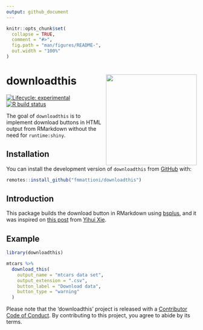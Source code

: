 ```yaml
---
output: github_document
---
```


<!-- README.md is generated from README.Rmd. Please edit that file -->

```r
knitr::opts_chunk$set(
  collapse = TRUE,
  comment = "#>",
  fig.path = "man/figures/README-",
  out.width = "100%"
)
```

# downloadthis <img src='man/figures/logo.png' align="right" height="240" />

<!-- badges: start -->
[![Lifecycle: experimental](https://img.shields.io/badge/lifecycle-experimental-orange.svg)](https://www.tidyverse.org/lifecycle/#experimental)
[![R build status](https://github.com/fmmattioni/downloadthis/workflows/R-CMD-check/badge.svg)](https://github.com/fmmattioni/downloadthis)
<!-- badges: end -->

The goal of `downloadthis` is to implement download buttons in HTML output from RMarkdown without the need for `runtime:shiny`.

## Installation

You can install the development version of `downloadthis` from [GitHub](https://github.com/) with:

``` r
remotes::install_github("fmmattioni/downloadthis")
```

## Introduction

This package builds the download button in RMarkdown using [bsplus](https://github.com/ijlyttle/bsplus), and it was inspired on [this post](https://yihui.org/en/2018/07/embed-file/) from [Yihui Xie](https://github.com/yihui).

## Example

```r
library(downloadthis)

mtcars %>% 
  download_this(
    output_name = "mtcars data set",
    output_extension = ".csv",
    button_label = "Download data",
    button_type = "warning"
  )
```


Please note that the 'downloadthis' project is released with a [Contributor Code of Conduct](CODE_OF_CONDUCT.md). By contributing to this project, you agree to abide by its terms.
